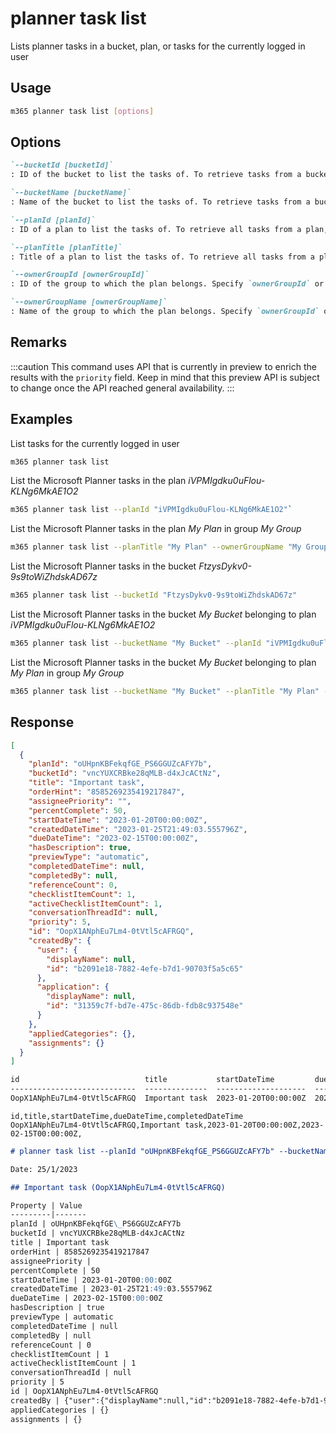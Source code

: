 
# planner task list

Lists planner tasks in a bucket, plan, or tasks for the currently logged in user

## Usage

```sh
m365 planner task list [options]
```

## Options

```md defintion-list
`--bucketId [bucketId]`
: ID of the bucket to list the tasks of. To retrieve tasks from a bucket, specify `bucketId` or `bucketName`, but not both.

`--bucketName [bucketName]`
: Name of the bucket to list the tasks of. To retrieve tasks from a bucket, specify `bucketId` or `bucketName`, but not both.

`--planId [planId]`
: ID of a plan to list the tasks of. To retrieve all tasks from a plan, specify either `planId` or `planTitle` but not both. Use in combination with `bucketName` to retrieve tasks from a specific bucket.

`--planTitle [planTitle]`
: Title of a plan to list the tasks of. To retrieve all tasks from a plan, specify either `planId` or `planTitle` but not both. Always use in combination with either `ownerGroupId` or `ownerGroupName`. Use in combination with `bucketName` to retrieve tasks from a specific bucket.

`--ownerGroupId [ownerGroupId]`
: ID of the group to which the plan belongs. Specify `ownerGroupId` or `ownerGroupName` when using `planTitle`.

`--ownerGroupName [ownerGroupName]`
: Name of the group to which the plan belongs. Specify `ownerGroupId` or `ownerGroupName` when using `planTitle`.
```

<Global />

## Remarks

:::caution
This command uses API that is currently in preview to enrich the results with the `priority` field. Keep in mind that this preview API is subject to change once the API reached general availability.
:::

## Examples

List tasks for the currently logged in user

```sh
m365 planner task list
```

List the Microsoft Planner tasks in the plan _iVPMIgdku0uFlou-KLNg6MkAE1O2_

```sh
m365 planner task list --planId "iVPMIgdku0uFlou-KLNg6MkAE1O2"`
```

List the Microsoft Planner tasks in the plan _My Plan_ in group _My Group_

```sh
m365 planner task list --planTitle "My Plan" --ownerGroupName "My Group"
```

List the Microsoft Planner tasks in the bucket _FtzysDykv0-9s9toWiZhdskAD67z_

```sh
m365 planner task list --bucketId "FtzysDykv0-9s9toWiZhdskAD67z"
```

List the Microsoft Planner tasks in the bucket _My Bucket_ belonging to plan _iVPMIgdku0uFlou-KLNg6MkAE1O2_

```sh
m365 planner task list --bucketName "My Bucket" --planId "iVPMIgdku0uFlou-KLNg6MkAE1O2"
```

List the Microsoft Planner tasks in the bucket _My Bucket_ belonging to plan _My Plan_ in group _My Group_

```sh
m365 planner task list --bucketName "My Bucket" --planTitle "My Plan" --ownerGroupName "My Group"
```

## Response

<Tabs>
  <TabItem value="json" label="JSON">

  ```json
  [
    {
      "planId": "oUHpnKBFekqfGE_PS6GGUZcAFY7b",
      "bucketId": "vncYUXCRBke28qMLB-d4xJcACtNz",
      "title": "Important task",
      "orderHint": "8585269235419217847",
      "assigneePriority": "",
      "percentComplete": 50,
      "startDateTime": "2023-01-20T00:00:00Z",
      "createdDateTime": "2023-01-25T21:49:03.555796Z",
      "dueDateTime": "2023-02-15T00:00:00Z",
      "hasDescription": true,
      "previewType": "automatic",
      "completedDateTime": null,
      "completedBy": null,
      "referenceCount": 0,
      "checklistItemCount": 1,
      "activeChecklistItemCount": 1,
      "conversationThreadId": null,
      "priority": 5,
      "id": "OopX1ANphEu7Lm4-0tVtl5cAFRGQ",
      "createdBy": {
        "user": {
          "displayName": null,
          "id": "b2091e18-7882-4efe-b7d1-90703f5a5c65"
        },
        "application": {
          "displayName": null,
          "id": "31359c7f-bd7e-475c-86db-fdb8c937548e"
        }
      },
      "appliedCategories": {},
      "assignments": {}
    }
  ]
  ```

  </TabItem>
  <TabItem value="text" label="Text">

  ```txt
  id                            title           startDateTime         dueDateTime           completedDateTime
  ----------------------------  --------------  --------------------  --------------------  -----------------
  OopX1ANphEu7Lm4-0tVtl5cAFRGQ  Important task  2023-01-20T00:00:00Z  2023-02-15T00:00:00Z  null
  ```

  </TabItem>
  <TabItem value="csv" label="CSV">

  ```csv
  id,title,startDateTime,dueDateTime,completedDateTime
  OopX1ANphEu7Lm4-0tVtl5cAFRGQ,Important task,2023-01-20T00:00:00Z,2023-02-15T00:00:00Z,
  ```

  </TabItem>
  <TabItem value="md" label="Markdown">

  ```md
  # planner task list --planId "oUHpnKBFekqfGE_PS6GGUZcAFY7b" --bucketName "To do"

  Date: 25/1/2023

  ## Important task (OopX1ANphEu7Lm4-0tVtl5cAFRGQ)

  Property | Value
  ---------|-------
  planId | oUHpnKBFekqfGE\_PS6GGUZcAFY7b
  bucketId | vncYUXCRBke28qMLB-d4xJcACtNz
  title | Important task
  orderHint | 8585269235419217847
  assigneePriority |
  percentComplete | 50
  startDateTime | 2023-01-20T00:00:00Z
  createdDateTime | 2023-01-25T21:49:03.555796Z
  dueDateTime | 2023-02-15T00:00:00Z
  hasDescription | true
  previewType | automatic
  completedDateTime | null
  completedBy | null
  referenceCount | 0
  checklistItemCount | 1
  activeChecklistItemCount | 1
  conversationThreadId | null
  priority | 5
  id | OopX1ANphEu7Lm4-0tVtl5cAFRGQ
  createdBy | {"user":{"displayName":null,"id":"b2091e18-7882-4efe-b7d1-90703f5a5c65"},"application":{"displayName":null,"id":"31359c7f-bd7e-475c-86db-fdb8c937548e"}}
  appliedCategories | {}
  assignments | {}
  ```

  </TabItem>
</Tabs>
